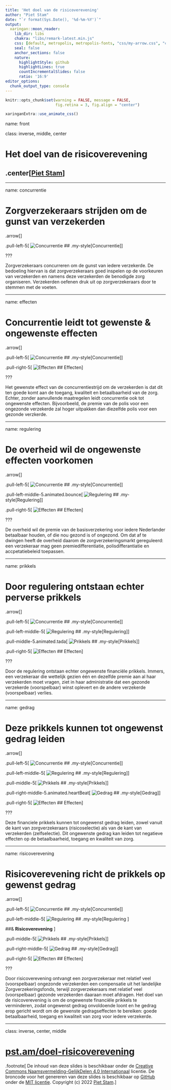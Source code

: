 ```yaml
---
title: 'Het doel van de risicoverevening'
author: "Piet Stam"
date: "`r format(Sys.Date(), '%d-%m-%Y')`"
output:
  xaringan::moon_reader:
    lib_dir: libs
    chakra: "libs/remark-latest.min.js"
    css: [default, metropolis, metropolis-fonts, "css/my-arrow.css", "css/my-style.css", "css/animate.css"]
    seal: false
    anchor_sections: false
    nature:
      highlightStyle: github
      highlightLines: true
      countIncrementalSlides: false
      ratio: '16:9'
editor_options: 
  chunk_output_type: console
---
```


```r
knitr::opts_chunk$set(warning = FALSE, message = FALSE, 
                      fig.retina = 3, fig.align = "center")
```

```r
xaringanExtra::use_animate_css()
```

name: front

class: inverse, middle, center

# Het doel van de risicoverevening

## .center[[Piet Stam](https://www.pietstam.nl)]

---

name: concurrentie

# Zorgverzekeraars strijden om de gunst van verzekerden

.arrow[]

.pull-left-5[
![Concurrentie](img/concurrentie.svg)
## .my-style[Concurrentie]
]

???

Zorgverzekeraars concurreren om de gunst van iedere verzekerde. De bedoeling hiervan is dat zorgverzekeraars goed inspelen op de voorkeuren van verzekerden en namens deze verzekerden de benodigde zorg organiseren. Verzekerden oefenen druk uit op zorgverzekeraars door te stemmen met de voeten.

---

name: effecten

# Concurrentie leidt tot gewenste & ongewenste effecten

.arrow[]

.pull-left-5[
![Concurrentie](img/concurrentie.svg)
## .my-style[Concurrentie]
]

.pull-right-5[
![Effecten](img/effecten.svg)
## Effecten
]

???

Het gewenste effect van de concurrentiestrijd om de verzekerden is dat dit ten goede komt aan de toegang, kwaliteit en betaalbaarheid van de zorg. Echter, zonder aanvullende maatregelen leidt concurrentie ook tot ongewenste effecten. Bijvoorbeeld, de premie van de polis voor een ongezonde verzekerde zal hoger uitpakken dan diezelfde polis voor een gezonde verzkerde.

---

name: regulering

# De overheid wil de ongewenste effecten voorkomen

.arrow[]

.pull-left-5[
![Concurrentie](img/concurrentie.svg)
## .my-style[Concurrentie]
]

.pull-left-middle-5.animated.bounce[
![Regulering](img/regulering.svg)
## .my-style[Regulering]
]

.pull-right-5[
![Effecten](img/effecten.svg)
## Effecten
]

???

De overheid wil de premie van de basisverzekering voor iedere Nederlander betaalbaar houden, of die nou gezond is of ongezond. Om dat af te dwingen heeft de overheid daarom de zorgverzekeringsmarkt gereguleerd: een verzekeraar mag geen premiedifferentiatie, polisdifferantiatie en accpetatiebeleid toepassen.

---

name: prikkels

# Door regulering ontstaan echter perverse prikkels

.arrow[]

.pull-left-5[
![Concurrentie](img/concurrentie.svg)
## .my-style[Concurrentie]
]

.pull-left-middle-5[
![Regulering](img/regulering.svg)
## .my-style[Regulering]
]

.pull-middle-5.animated.tada[
![Prikkels](img/prikkels.svg)
## .my-style[Prikkels]
]

.pull-right-5[
![Effecten](img/effecten.svg)
## Effecten
]

???

Door de regulering ontstaan echter ongewenste financiële prikkels. Immers, een verzekeraar die wettelijk gezien één en dezelfde premie aan al haar verzekerden moet vragen, ziet in haar administratie dat een gezonde verzekerde (voorspelbaar) winst oplevert en de andere verzekerde (voorspelbaar) verlies.

---

name: gedrag

# Deze prikkels kunnen tot ongewenst gedrag leiden

.arrow[]

.pull-left-5[
![Concurrentie](img/concurrentie.svg)
## .my-style[Concurrentie]
]

.pull-left-middle-5[
![Regulering](img/regulering.svg)
## .my-style[Regulering]
]

.pull-middle-5[
![Prikkels](img/prikkels.svg)
## .my-style[Prikkels]
]

.pull-right-middle-5.animated.heartBeat[
![Gedrag](img/gedrag.svg)
## .my-style[Gedrag]
]

.pull-right-5[
![Effecten](img/effecten.svg)
## Effecten
]

???

Deze financiele prikkels kunnen tot ongewenst gedrag leiden, zowel vanuit de kant van zorgverzekeraars (risicoselectie) als van de kant van verzekerden (zelfselectie). Dit ongewenste gedrag kan leiden tot negatieve effecten op de betaalbaarheid, toegang en kwaliteit van zorg.

---

name: risicoverevening

# Risicoverevening richt de prikkels op gewenst gedrag
.arrow[]

.pull-left-5[
![Concurrentie](img/concurrentie.svg)
## .my-style[Concurrentie]
]

.pull-left-middle-5[
![Regulering](img/regulering.svg)
## .my-style[Regulering ]
 
##& **Risicoverevening**
]

.pull-middle-5[
![Prikkels](img/prikkels.svg)
## .my-style[Prikkels]
]

.pull-right-middle-5[
![Gedrag](img/gedrag.svg)
## .my-style[Gedrag]
]

.pull-right-5[
![Effecten](img/effecten.svg)
## Effecten
]

???

Door risicoverevening ontvangt een zorgverzekeraar met relatief veel (voorspelbaar) ongezonde verzekerden een compensatie uit het landelijke Zorgverzekeringsfonds, terwijl zorgverzekeraars met relatief veel (voorspelbaar) gezonde verzekerden daaraan moet afdragen. Het doel van de risicoverevening is om de ongewenste financiële prikkels te verminderen, zodat ongewenst gedrag onvoldoende loont en he gedrag erop gericht wordt om de gewenste gedragseffecten te bereiken: goede betaalbaarheid, toegang en kwaliteit van zorg voor iedere verzekerde. 

---
class: inverse, center, middle

# [pst.am/doel-risicoverevening](https://pst.am/doel-risicoverevening)

.footnote[
De inhoud van deze slides is beschikbaar onder de [Creative Commons Naamsvermelding-GelijkDelen 4.0 Internationaal](https://creativecommons.org/licenses/by-sa/4.0/) licentie. De broncode voor het genereren van deze slides is beschikbaar op [GitHub](https://github.com/risicoverevening/doel-risicoverevening) onder de [MIT licentie](https://github.com/risicoverevening/doel-risicoverevening/blob/main/LICENSE). Copyright (c) 2022 [Piet Stam](https://www.pietstam.nl).
]
